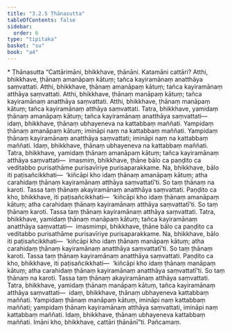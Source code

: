 ```yaml
---
title: "3.2.5 Ṭhānasutta"
tableOfContents: false
sidebar:
  order: 6
type: "tipitaka"
basket: "su"
book: "a4"
---
```



<DynamicBreadcrumb />

<Paragraph type="center" book="a4">
* Ṭhānasutta
</Paragraph>

<Division number="115" book="a4">

<Paragraph number="762" book="a4">
“Cattārimāni, bhikkhave, ṭhānāni. Katamāni cattāri? Atthi, bhikkhave, ṭhānaṃ amanāpaṃ kātuṃ; tañca kayiramānaṃ anatthāya saṃvattati. Atthi, bhikkhave, ṭhānaṃ amanāpaṃ kātuṃ; tañca kayiramānaṃ atthāya saṃvattati. Atthi, bhikkhave, ṭhānaṃ manāpaṃ kātuṃ; tañca kayiramānaṃ anatthāya saṃvattati. Atthi, bhikkhave, ṭhānaṃ manāpaṃ kātuṃ; tañca kayiramānaṃ atthāya saṃvattati.
</Paragraph>

<Paragraph number="763" book="a4">
Tatra, bhikkhave, yamidaṃ ṭhānaṃ amanāpaṃ kātuṃ; tañca kayiramānaṃ anatthāya saṃvattati—  idaṃ, bhikkhave, ṭhānaṃ ubhayeneva na kattabbaṃ maññati. Yampidaṃ ṭhānaṃ amanāpaṃ kātuṃ; imināpi naṃ na kattabbaṃ maññati. Yampidaṃ ṭhānaṃ kayiramānaṃ anatthāya saṃvattati; imināpi naṃ na kattabbaṃ maññati. Idaṃ, bhikkhave, ṭhānaṃ ubhayeneva na kattabbaṃ maññati.
</Paragraph>

<Paragraph number="764" book="a4">
Tatra, bhikkhave, yamidaṃ ṭhānaṃ amanāpaṃ kātuṃ; tañca kayiramānaṃ atthāya saṃvattati—  imasmiṃ, bhikkhave, ṭhāne bālo ca paṇḍito ca veditabbo purisathāme purisavīriye purisaparakkame. Na, bhikkhave, bālo iti paṭisañcikkhati—  ‘kiñcāpi kho idaṃ ṭhānaṃ amanāpaṃ kātuṃ; atha carahidaṃ ṭhānaṃ kayiramānaṃ atthāya saṃvattatī’ti. So taṃ ṭhānaṃ na karoti. Tassa taṃ ṭhānaṃ akayiramānaṃ anatthāya saṃvattati. Paṇḍito ca kho, bhikkhave, iti paṭisañcikkhati—  ‘kiñcāpi kho idaṃ ṭhānaṃ amanāpaṃ kātuṃ; atha carahidaṃ ṭhānaṃ kayiramānaṃ atthāya saṃvattatī’ti. So taṃ ṭhānaṃ karoti. Tassa taṃ ṭhānaṃ kayiramānaṃ atthāya saṃvattati.
</Paragraph>

<Paragraph number="765" book="a4">
Tatra, bhikkhave, yamidaṃ ṭhānaṃ manāpaṃ kātuṃ; tañca kayiramānaṃ anatthāya saṃvattati—  imasmimpi, bhikkhave, ṭhāne bālo ca paṇḍito ca veditabbo purisathāme purisavīriye purisaparakkame. Na, bhikkhave, bālo iti paṭisañcikkhati—  ‘kiñcāpi kho idaṃ ṭhānaṃ manāpaṃ kātuṃ; atha carahidaṃ ṭhānaṃ kayiramānaṃ anatthāya saṃvattatī’ti. So taṃ ṭhānaṃ karoti. Tassa taṃ ṭhānaṃ kayiramānaṃ anatthāya saṃvattati. Paṇḍito ca kho, bhikkhave, iti paṭisañcikkhati—  ‘kiñcāpi kho idaṃ ṭhānaṃ manāpaṃ kātuṃ; atha carahidaṃ ṭhānaṃ kayiramānaṃ anatthāya saṃvattatī’ti. So taṃ ṭhānaṃ na karoti. Tassa taṃ ṭhānaṃ akayiramānaṃ atthāya saṃvattati.
</Paragraph>

<Paragraph number="766" book="a4">
Tatra, bhikkhave, yamidaṃ ṭhānaṃ manāpaṃ kātuṃ, tañca kayiramānaṃ atthāya saṃvattati—  idaṃ, bhikkhave, ṭhānaṃ ubhayeneva kattabbaṃ maññati. Yampidaṃ ṭhānaṃ manāpaṃ kātuṃ, imināpi naṃ kattabbaṃ maññati; yampidaṃ ṭhānaṃ kayiramānaṃ atthāya saṃvattati, imināpi naṃ kattabbaṃ maññati. Idaṃ, bhikkhave, ṭhānaṃ ubhayeneva kattabbaṃ maññati. Imāni kho, bhikkhave, cattāri ṭhānānī”ti.

</Paragraph>
</Division>

<Paragraph number="767" type="center" book="a4">
Pañcamaṃ.
</Paragraph>